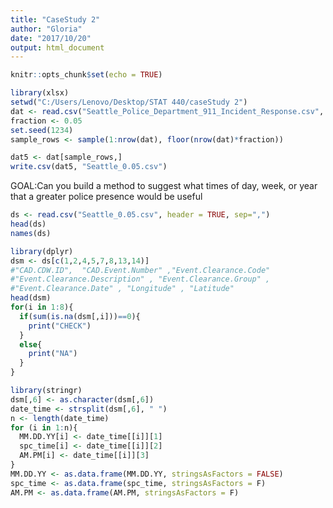 ---
title: "CaseStudy 2"
author: "Gloria"
date: "2017/10/20"
output: html_document
---

```{r setup, include=FALSE}
knitr::opts_chunk$set(echo = TRUE)
```

```{r}
library(xlsx)
setwd("C:/Users/Lenovo/Desktop/STAT 440/caseStudy 2")
dat <- read.csv("Seattle_Police_Department_911_Incident_Response.csv", header = TRUE, sep = ",")
fraction <- 0.05
set.seed(1234)
sample_rows <- sample(1:nrow(dat), floor(nrow(dat)*fraction))

dat5 <- dat[sample_rows,]
write.csv(dat5, "Seattle_0.05.csv")

```

GOAL:Can you build a method to suggest what times of day, week, or year that a greater police presence would be useful
```{r}
ds <- read.csv("Seattle_0.05.csv", header = TRUE, sep=",")
head(ds)
names(ds)
```

```{r}
library(dplyr)
dsm <- ds[c(1,2,4,5,7,8,13,14)]
#"CAD.CDW.ID",  "CAD.Event.Number" ,"Event.Clearance.Code" 
#"Event.Clearance.Description" , "Event.Clearance.Group" ,
#"Event.Clearance.Date" , "Longitude" , "Latitude"
head(dsm)
for(i in 1:8){
  if(sum(is.na(dsm[,i]))==0){
    print("CHECK")
  }
  else{
    print("NA")
  }
}

library(stringr)
dsm[,6] <- as.character(dsm[,6])
date_time <- strsplit(dsm[,6], " ")
n <- length(date_time)
for (i in 1:n){
  MM.DD.YY[i] <- date_time[[i]][1]
  spc_time[i] <- date_time[[i]][2]
  AM.PM[i] <- date_time[[i]][3]
}
MM.DD.YY <- as.data.frame(MM.DD.YY, stringsAsFactors = FALSE)
spc_time <- as.data.frame(spc_time, stringsAsFactors = F)
AM.PM <- as.data.frame(AM.PM, stringsAsFactors = F)


```

